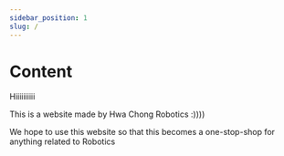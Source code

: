 ```yaml
---
sidebar_position: 1
slug: /
---
```


# Content

Hiiiiiiiiii  
  
This is a website made by Hwa Chong Robotics :))))
  
We hope to use this website so that this becomes a one-stop-shop for anything related to Robotics
